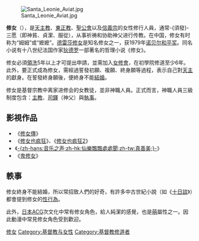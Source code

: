{{Unreferenced |time=2010-01-01T22:12:56+00:00 }}
[[File:Santa_Leonie_Aviat.jpg|thumb]]

'''修女'''（{{lang-en|Nun}}），是[[天主教|天主教]]、[[東正教|東正教]]、[[聖公會|聖公會]]以及[[信義宗|信義宗]]的女性修行人員，通常-{須發}-三愿（即神貧、貞潔、服從），从事祈祷和协助神父进行传教。在中国，修女有时称为“姆姆”或“嬷嬷”。[[真福加爾各答的德肋撒|德雷莎修女]]是知名修女之一，获1979年[[诺贝尔和平奖|诺贝尔和平奖]]。同名小说有十八世纪法国作家[[狄德罗|狄德罗]]一部著名的哲理小说《修女》。

修女必須[[洗禮|領洗]]5年以上才可提出申請，並需加入[[修會|女修會]]，在初學院修道至少6年。此外，要正式成為修女，需經過誓發初願、複願、終身願等過程，表示自己對[[神|天主]]的獻身。在誓發終身願後，便終身不能[[結婚|結婚]]。

修女是基督宗教中离家进修会的女教徒，並非神職人員。正式而言，神職人員三級制度包含：[[主教|主教]]、[[司鐸|司鐸]]（神父）與[[執事_(基督教)|執事]]。

==影視作品==
*《[[修女傳|修女傳]]》
*《[[修女也疯狂|修女也疯狂]]》、《[[修女也疯狂2|修女也疯狂2]]》
*《[[音乐之声_(电影)|-{zh-hans:音乐之声;zh-hk:仙樂飄飄處處聞;zh-tw:真善美;}-]]》
*《[[鬼修女|鬼修女]]》

==軼事==
修女終身不能結婚，所以常招致人們的好奇，有許多中古世紀小說（如《[[十日談|十日談]]》）都會提到修女的[[性行為|性行為]]。

此外，[[日本|日本]][[ACG|ACG]]次文化中常有修女角色，給人純潔的感覺，也是[[萌|萌]]屬性之一。因此動漫中常見修女角色受到歡迎。{{fact}}

{{Commonscat|Nuns}}
{{Authority control}}
{{Catholicism-stub}}
{{基督教页脚}}

[[Category:修女|]]
[[Category:基督教与女性|Category:基督教与女性]]
[[Category:基督教修道者|Category:基督教修道者]]